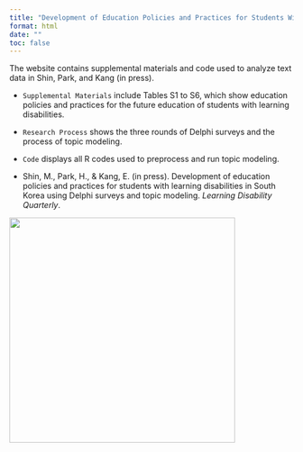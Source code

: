 ---
title: "Development of Education Policies and Practices for Students With Learning Disabilities in South Korea Using Delphi Surveys and Topic Modeling"
format: html
date: ""
toc: false
---

The website contains supplemental materials and code used to analyze text data in Shin, Park, and Kang (in press).

-   `Supplemental Materials` include Tables S1 to S6, which show education policies and practices for the future education of students with learning disabilities.
-   `Research Process` shows the three rounds of Delphi surveys and the process of topic modeling.
-   `Code` displays all R codes used to preprocess and run topic modeling.

- Shin, M., Park, H., & Kang, E. (in press). Development of education policies and practices for students with learning disabilities in South Korea using Delphi surveys and topic modeling. *Learning Disability Quarterly*.

![](images/main.png){fig-align="center" width="400"}



